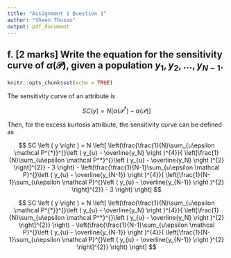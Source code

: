 ```yaml
---
title: "Assignment 1 Question 1"
author: "Sheen Thusoo"
output: pdf_document
---
```


## f. [2 marks] Write the equation for the sensitivity curve of $\alpha \left ( \mathcal P  \right )$, given a population ${y_1,y_2,…,y_{N - 1}}$.

```r
knitr::opts_chunk$set(echo = TRUE)
```

The sensitivity curve of an attribute is 

$$
  SC \left (y \right) = N[\alpha(\mathcal P^*) - \alpha(\mathcal P)]
$$

Then, for the excess kurtosis attribute, the sensitivity curve can be defined as 

$$
  SC \left ( y \right ) = N \left[ \left(\frac{\frac{1}{N}\sum_{u\epsilon \mathcal P^{*}}^{}\left ( y_{u} - \overline{y_N} \right )^{4}}{ \left[\frac{1}{N}\sum_{u\epsilon \mathcal P^*}^{}\left ( y_{u} - \overline{y_N} \right )^{2} \right]^{2}} - 3 \right) -
\left(\frac{\frac{1}{N-1}\sum_{u\epsilon \mathcal P}^{}\left ( y_{u} - \overline{y_{N-1}} \right )^{4}}{ \left[\frac{1}{N-1}\sum_{u\epsilon \mathcal P}^{}\left ( y_{u} - \overline{y_{N-1}} \right )^{2} \right]^{2}} - 3 \right)
  \right]
$$

$$
  SC \left ( y \right ) = N \left[ \left(\frac{\frac{1}{N}\sum_{u\epsilon \mathcal P^{*}}^{}\left ( y_{u} - \overline{y_N} \right )^{4}}{ \left[\frac{1}{N}\sum_{u\epsilon \mathcal P^*}^{}\left ( y_{u} - \overline{y_N} \right )^{2} \right]^{2}} \right) -
\left(\frac{\frac{1}{N-1}\sum_{u\epsilon \mathcal P}^{}\left ( y_{u} - \overline{y_{N-1}} \right )^{4}}{ \left[\frac{1}{N-1}\sum_{u\epsilon \mathcal P}^{}\left ( y_{u} - \overline{y_{N-1}} \right )^{2} \right]^{2}} \right)
  \right]
$$